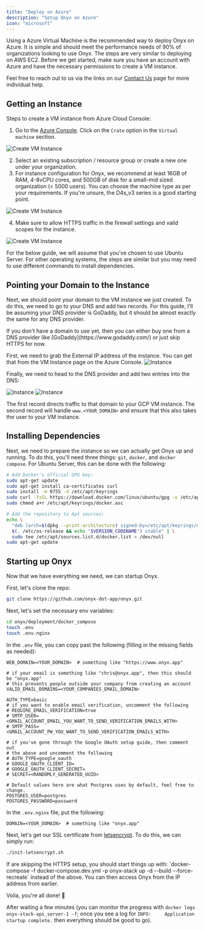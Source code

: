 ```yaml
---
title: "Deploy on Azure"
description: "Setup Onyx on Azure"
icon: "microsoft"
---
```


Using a Azure Virtual Machine is the recommended way to deploy Onyx on Azure. It is simple and should meet the performance needs of 90% of organizations looking to use Onyx. The steps are very similar to deploying on AWS EC2. Before we get started, make sure you have an account with Azure and have the necessary permissions to create a VM instance.

Feel free to reach out to us via the links on our [Contact Us](https://docs.onyx.app/contact_us) page for more individual help.

## Getting an Instance

Steps to create a VM instance from Azure Cloud Console:

1. Go to the [Azure Console](https://portal.azure.com/#home). Click on the `Crate` option in the `Virtual machine` section.

![Create VM Instance](/assets/images/setup_guides/azure/create-vm.png)

2. Select an existing subscription / resource group or create a new one under your organization.
3. For instance configuration for Onyx, we recommend at least 16GB of RAM, 4-8vCPU cores, and 500GB of disk for a small-mid sized organization (< 5000 users). You can choose the machine type as per your requirements.
   If you're unsure, the D4s_v3 series is a good starting point.

![Create VM Instance](/assets/images/setup_guides/azure/create-vm-2.png)

4. Make sure to allow HTTPS traffic in the firewall settings and valid scopes for the instance.

![Create VM Instance](/assets/images/setup_guides/azure/create-vm-3.png)

For the below guide, we will assume that you’ve chosen to use Ubuntu Server. For other operating systems, the steps
are similar but you may need to use different commands to install dependencies.

## Pointing your Domain to the Instance

Next, we should point your domain to the VM instance we just created. To do this, we need to go to your DNS and add two records.
For this guide, I'll be assuming your DNS provider is GoDaddy, but it should be almost exactly the same for any DNS provider.

<Info>
  If you don't have a domain to use yet, then you can either buy one from a DNS
  provider like [GoDaddy](https://www.godaddy.com/) or just skip HTTPS for now.
</Info>

First, we need to grab the External IP address of the instance. You can get that from the VM Instance page on the Azure Console.
![Instance](/assets/images/setup_guides/azure/instance-ip.png)

Finally, we need to head to the DNS provider and add two entries into the DNS:

![Instance](/assets/images/setup_guides/gcp/ARecord.png)
![Instance](/assets/images/setup_guides/gcp/CnameRecord.png)

The first record directs traffic to that domain to your GCP VM instance. The second record will handle
`www.<YOUR_DOMAIN>` and ensure that this also takes the user to your VM instance.

## Installing Dependencies

Next, we need to prepare the instance so we can actually get Onyx up and running. To do this, you'll
need three things: `git`, `docker`, and `docker compose`. For Ubuntu Server, this can be done with the following:

```bash
# Add Docker's official GPG key:
sudo apt-get update
sudo apt-get install ca-certificates curl
sudo install -m 0755 -d /etc/apt/keyrings
sudo curl -fsSL https://download.docker.com/linux/ubuntu/gpg -o /etc/apt/keyrings/docker.asc
sudo chmod a+r /etc/apt/keyrings/docker.asc

# Add the repository to Apt sources:
echo \
  "deb [arch=$(dpkg --print-architecture) signed-by=/etc/apt/keyrings/docker.asc] https://download.docker.com/linux/ubuntu \
  $(. /etc/os-release && echo "$VERSION_CODENAME") stable" | \
  sudo tee /etc/apt/sources.list.d/docker.list > /dev/null
sudo apt-get update
```

## Starting up Onyx

Now that we have everything we need, we can startup Onyx.

First, let's clone the repo:

```bash
git clone https://github.com/onyx-dot-app/onyx.git
```

Next, let's set the necessary env variables:

```bash
cd onyx/deployment/docker_compose
touch .env
touch .env.nginx
```

In the `.env` file, you can copy past the following (filling in the missing fields as needed):

```
WEB_DOMAIN=<YOUR_DOMAIN>  # something like "https://www.onyx.app"

# if your email is something like "chris@onyx.app", then this should be "onyx.app"
# this prevents people outside your company from creating an account
VALID_EMAIL_DOMAINS=<YOUR_COMPANIES_EMAIL_DOMAIN>

AUTH_TYPE=basic
# if you want to enable email verification, uncomment the following
# REQUIRE_EMAIL_VERIFICATION=true
# SMTP_USER=<GMAIL_ACCOUNT_EMAIL_YOU_WANT_TO_SEND_VERIFICATION_EMAILS_WITH>
# SMTP_PASS=<GMAIL_ACCOUNT_PW_YOU_WANT_TO_SEND_VERIFICATION_EMAILS_WITH>

# if you've gone through the Google OAuth setup guide, then comment out
# the above and uncomment the following
# AUTH_TYPE=google_oauth
# GOOGLE_OAUTH_CLIENT_ID=
# GOOGLE_OAUTH_CLIENT_SECRET=
# SECRET=<RANDOMLY_GENERATED_UUID>

# Default values here are what Postgres uses by default, feel free to change.
POSTGRES_USER=postgres
POSTGRES_PASSWORD=password
```

In the `.env.nginx` file, put the following:

```
DOMAIN=<YOUR_DOMAIN>  # something like "onyx.app"
```

Next, let's get our SSL certificate from [letsencrypt](https://letsencrypt.org/). To do this, we can simply run:

```bash
./init-letsencrypt.sh
```

<Info>
  If are skipping the HTTPS setup, you should start things up with:
  `docker-compose -f docker-compose.dev.yml -p onyx-stack up -d --build
  --force-recreate` instead of the above. You can then access Onyx from the IP
  address from earlier.
</Info>

Voila, you're all done! 🎉

After waiting a few minutes (you can monitor the progress with
`docker logs onyx-stack-api_server-1 -f`; once you see a log for
`INFO:     Application startup complete.` then everything should be good to go).

